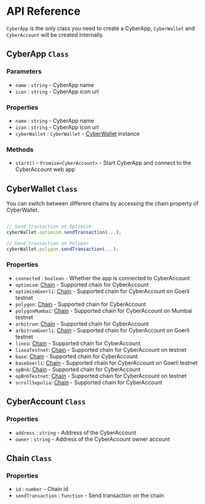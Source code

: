 # API Reference

`CyberApp` is the only class you need to create a CyberApp, `CyberWallet` and `CyberAccount` will be created internally.

## CyberApp `Class`

### Parameters

- `name` : `string` - CyberApp name
- `icon` : `string` - CyberApp icon url

### Properties

- `name` : `string` - CyberApp name
- `icon` : `string` - CyberApp icon url
- `cyberWallet` : `CyberWallet` - [CyberWallet](#cyberwallet) instance

### Methods

- `start()` - `Promise<CyberAccount>` - Start CyberApp and connect to the CyberAccount web app

## CyberWallet `Class`

You can switch between different chains by accessing the chain property of CyberWallet.

```javascript

// Send transaction on Optimism
cyberWallet.optimism.sendTransaction(...);

// Send transaction on Polygon
cyberWallet.polygon.sendTransaction(...);
```

### Properties

- `connected` : `boolean` - Whether the app is connected to CyberAccount
- `optimism`: [Chain](#chain-class) - Supported chain for CyberAccount
- `optimismGoerli`: [Chain](#chain-class) - Supported chain for CyberAccount on Goerli testnet
- `polygon`: [Chain](#chain-class) - Supported chain for CyberAccount
- `polygonMumbai`: [Chain](#chain-class) - Supported chain for CyberAccount on Mumbai testnet
- `arbitrum`: [Chain](#chain-class) - Supported chain for CyberAccount
- `arbitrumGoerli`: [Chain](#chain-class) - Supported chain for CyberAccount on Goerli testnet
- `linea`: [Chain](#chain-class) - Supported chain for CyberAccount
- `lineaTestnet`: [Chain](#chain-class) - Supported chain for CyberAccount on testnet
- `base`: [Chain](#chain-class) - Supported chain for CyberAccount
- `baseGoerli`: [Chain](#chain-class) - Supported chain for CyberAccount on Goerli testnet
- `opBnb`: [Chain](#chain-class) - Supported chain for CyberAccount
- `opBnbTestnet`: [Chain](#chain-class) - Supported chain for CyberAccount on testnet
- `scrollSepolia`: [Chain](#chain-class) - Supported chain for CyberAccount

## CyberAccount `Class`

### Properties

- `address` : `string` - Address of the CyberAccount
- `owner` : `string` - Address of the CyberAccount owner account

## Chain `Class`

### Properties

- `id` : `number` - Chain id
- `sendTransaction` : `function` - Send transaction on the chain
